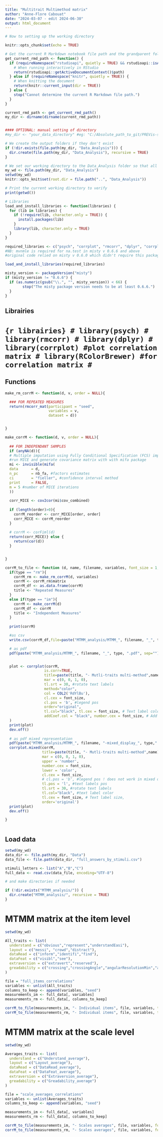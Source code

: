 ```yaml
---
title: "Multitrait Multimethod matrix"
author: "Anne-Flore Cabouat"
date: "2024-03-07 - edit 2024-06-30"
output: html_document
---
```


```r

# Now to setting up the working directory

knitr::opts_chunk$set(echo = TRUE)

# Get the current R Markdown notebook file path and the grandparent folder
get_current_rmd_path <- function() {
  if (requireNamespace("rstudioapi", quietly = TRUE) && rstudioapi::isAvailable()) {
    # When running interactively in RStudio
    return(rstudioapi::getActiveDocumentContext()$path)
  } else if (requireNamespace("knitr", quietly = TRUE)) {
    # When knitting the document
    return(knitr::current_input(dir = TRUE)) 
  } else {
    stop("Cannot determine the current R Markdown file path.")
  }
}

current_rmd_path <- get_current_rmd_path()
my_dir <- dirname(dirname(current_rmd_path))


#### OPTIONAL: manual setting of directory
#my_dir <- "your_data_directory" #eg: "C:/Absolute_path_to_git/PREVis-scales/research code/Replication - PREVis development figures"

# We create the output folders if they don't exist
if (!dir.exists(file.path(my_dir, "Data_Analysis"))) {
  dir.create(file.path(my_dir, "Data_Analysis"), recursive = TRUE)
}

# We set our working directory to the Data_Analysis folder so that all outputs are saved there
my_wd <- file.path(my_dir, "Data_Analysis")
setwd(my_wd)
knitr::opts_knit$set(root.dir = file.path("..", "Data_Analysis"))

# Print the current working directory to verify
print(getwd())
```

```r

# Libraries
load_and_install_libraries <- function(libraries) {
  for (lib in libraries) {
    if (!require(lib, character.only = TRUE)) {
      install.packages(lib)
    }
    library(lib, character.only = TRUE)
  }
}

required_libraries <- c("psych", "corrplot", "rmcorr", "dplyr", "corrplot")
#NB: mvnmle is required for na.test in misty v 0.6.6 and above
#original code relied on misty v 0.6.0 which didn't require this package because it only performed Little's MCAR on missing values.

load_and_install_libraries(required_libraries)

misty_version <- packageVersion("misty")
if (misty_version != "0.6.6") {
  if (as.numeric(gsub("\\.", "", misty_version)) < 66) {
        stop("The misty package version needs to be at least 0.6.6.")
  }
}

```

## Librairies

# ```{r librairies}
# library(psych)
# library(rmcorr)
# library(dplyr)
# library(corrplot) #plot correlation matrix
# library(RColorBrewer) #for correlation matrix
# ```
## Functions
```r

make_rm_corrM <- function(d, v, order = NULL){

  ### FOR REPEATED MEASURES
  return(rmcorr_mat(participant = "seed",
                    variables = v,
                    dataset = d))


}

make_corrM <- function(d, v, order = NULL){
  
  ## FOR INDEPENDANT SAMPLES
  if (anyNA(d)){
  # Multiple imputation using Fully Conditional Specification (FCS) implemented by the MICE algorithm as described in Van Buuren and Groothuis-Oudshoorn (2011) doi:10.18637/jss.v045.i03
  #run MICE and generate covariance matrix with with mifa package
  mi <- invisible(mifa(
  data      = d, 
  n_pc      = nb_fa, #factors estimates
  ci        = "fieller", #confidence interval method
  print     = FALSE,
  m = 5 #number of MICE iterations
  ))
  
  corr_MICE <- cov2cor(mi$cov_combined)
  
  if (length(order)>0){
    corrM_reorder <- corr_MICE[order, order]
    corr_MICE <- corrM_reorder
  }
  
  # corrM <- corFiml(d)
  return(corr_MICE)} else {
    return(cor(d))
  }


}

corrM_to_file <- function (d, name, filename, variables, font_size = 1, type = "rm"){
  if(type == "rm"){
    corrM_rm <- make_rm_corrM(d, variables)
    corrM <- corrM_rm$matrix
    corrM_df <- as.data.frame(corrM)
    title <- "Repeated Measures"
  }
  else if(type == "im"){
    corrM <- make_corrM(d)
    corrM_df <- corrM
    title <- "Independent Measures"
  }
  
  print(corrM)

  #as csv
  write.csv(corrM_df,file=paste("MTMM_analysis/MTMM_", filename, "_", type, ".csv", sep=""))

  # as pdf
  pdf(paste("MTMM_analysis/MTMM_", filename, "_", type, ".pdf", sep=""), height=15, width=15)


  plot <- corrplot(corrM,
                  is.corr=TRUE,
                  title=paste(title, "- Mutli-traits multi-method",name),
                  mar = c(0, 0, 1, 0),
                  tl.srt = 30, #rotate text labels
                  method="color",
                  col = COL2('RdYlBu'),
                  cl.cex = font_size,
                  cl.pos = 'b', #legend pos
                  order="original",
                  tl.col="black", tl.cex = font_size, # Text label color and size
                  addCoef.col = "black", number.cex = font_size, # Add coefficient of correlation and size
  )
  print(plot)
  dev.off()
  
  # as pdf mixed representation
  pdf(paste("MTMM_analysis/MTMM_", filename, "-mixed_display_", type,".pdf", sep=""), height=15, width=15)
  corrplot.mixed(corrM,
                 title=paste(title, "- Mutli-traits multi-method",name),
                 mar = c(0, 0, 1, 0),
                 upper = 'number',
                 number.cex = font_size,
                 lower = 'color',
                 cl.cex = font_size, 
                 # cl.pos = 'b', #legend pos ! does not work in mixed displays
                 tl.pos = 'l', #text labels pos
                 tl.srt = 30, #rotate text labels
                 tl.col="black", #text label color
                 tl.cex = font_size, # Text label size,
                 order='original')
  print(plot)
  dev.off()

}



```

## Load data

```r
setwd(my_wd)
data_dir <- file.path(my_dir, "Data")
data_file <- file.path(data_dir, "full_answers_by_stimuli.csv")

stimuli_letters <- list("A","B","C")
full_data <- read.csv(data_file, encoding="UTF-8")

# and make directories if needed

if (!dir.exists("MTMM_analysis/")) {
  dir.create("MTMM_analysis/", recursive = TRUE)
}

```


# MTMM matrix at the item level
```r
setwd(my_wd)

All_traits <- list(
  understand = c("obvious","represent","understandEasi"),
  layout = c("messi", "crowd","distract"),
  dataRead = c("inform","identifi","find"),
  dataFeat = c("visibl","see"),
  extraversion = c("extravert","reserved"),
  greadability = c("crossing","crossingAngle","angularResolutionMin","angularResolutionDev")
)

file = "full_items_correlations"
variables <- unlist(All_traits)
columns_to_keep <- append(variables, "seed")
measurements_im <- full_data[, variables]
measurements_rm <- full_data[, columns_to_keep]

corrM_to_file(measurements_im, "- Individual items", file, variables, type = "im")
corrM_to_file(measurements_rm, "- Individual items", file, variables, type = "rm")


```

# MTMM matrix at the scale level

```r
setwd(my_wd)

Averages_traits <- list(
  understand = c("Understand_average"),
  layout = c("Layout_average"),
  dataRead = c("DataRead_average"),
  dataFeat = c("DataFeat_average"),
  extraversion = c("Extraversion_average"),
  greadability = c("Greadability_average")
)

file = "scale_averages_correlations"
variables <- unlist(Averages_traits)
columns_to_keep <- append(variables, "seed")

measurements_im <- full_data[, variables]
measurements_rm <- full_data[, columns_to_keep]

corrM_to_file(measurements_im, "- Scales averages", file, variables, font_size = 2, type = "im")
corrM_to_file(measurements_rm, "- Scales averages", file, variables, font_size = 2, type = "rm")

```
